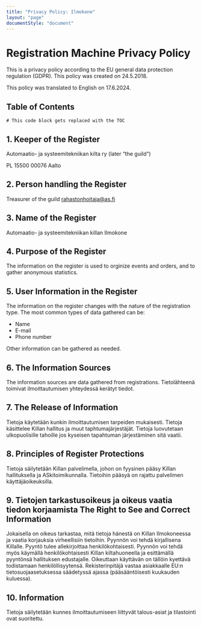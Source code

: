 ---
title: "Privacy Policy: Ilmokone"
layout: "page"
documentStyle: "document"
---

# Registration Machine Privacy Policy

This is a privacy policy according to the EU general data protection regulation (GDPR). This policy was created on 24.5.2018.

This policy was translated to English on 17.6.2024.

## Table of Contents
```toc
# This code block gets replaced with the TOC
```

## 1. Keeper of the Register

Automaatio- ja systeemitekniikan kilta ry (later “the guild“)

PL 15500
00076 Aalto

## 2. Person handling the Register

Treasurer of the guild
rahastonhoitaja@as.fi

## 3. Name of the Register

Automaatio- ja systeemitekniikan killan Ilmokone

## 4. Purpose of the Register

The information on the register is used to orginize events and orders, and to gather anonymous statistics.

## 5. User Information in the Register

The information on the register changes with the nature of the registration type. The most common types of data gathered can be:
- Name
- E-mail
- Phone number

Other information can be gathered as needed.

## 6. The Information Sources
The information sources are data gathered from registrations.
Tietolähteenä toimivat ilmoittautumisen yhteydessä kerätyt tiedot.

## 7. The Release of Information

Tietoja käytetään kunkin ilmoittautumisen tarpeiden mukaisesti. Tietoja käsittelee Killan hallitus ja muut taphtumajärjestäjät. Tietoja luovutetaan ulkopuolisille tahoille jos kyseisen tapahtuman järjestäminen sitä vaatii.

## 8. Principles of Register Protections

Tietoja säilytetään Killan palvelimella, johon on fyysinen pääsy Killan hallituksella ja ASkitoimikunnalla. Tietoihin pääsyä on rajattu palvelimen käyttäjäoikeuksilla.

## 9. Tietojen tarkastusoikeus ja oikeus vaatia tiedon korjaamista The Right to See and Correct Information

Jokaisella on oikeus tarkastaa, mitä tietoja hänestä on Killan Ilmokoneessa ja vaatia korjauksia virheellisiin tietoihin.
Pyynnön voi tehdä kirjallisena Killalle. Pyyntö tulee allekirjoittaa henkilökohtaisesti. Pyynnön voi tehdä myös käymällä henkilökohtaisesti Killan kiltahuoneella ja esittämällä pyyntönsä hallituksen edustajalle. Oikeuttaan käyttävän on tällöin kyettävä todistamaan henkilöllisyytensä. Rekisterinpitäjä  vastaa  asiakkaalle  EU:n tietosuojaasetuksessa  säädetyssä  ajassa  (pääsääntöisesti  kuukauden  kuluessa).

## 10. Information

Tietoja säilytetään kunnes ilmoittautumiseen liittyvät talous-asiat ja tilastointi ovat suoritettu.

